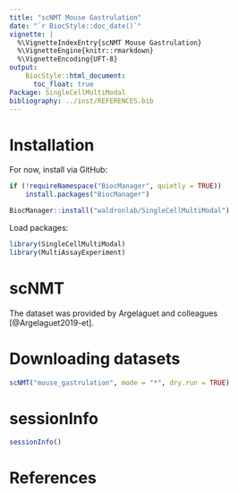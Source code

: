 ```yaml
---
title: "scNMT Mouse Gastrulation"
date: "`r BiocStyle::doc_date()`"
vignette: |
  %\VignetteIndexEntry{scNMT Mouse Gastrulation}
  %\VignetteEngine{knitr::rmarkdown}
  %\VignetteEncoding{UFT-8}
output:
    BiocStyle::html_document:
      toc_float: true
Package: SingleCellMultiModal
bibliography: ../inst/REFERENCES.bib
---
```


# Installation

For now, install via GitHub:

```r
if (!requireNamespace("BiocManager", quietly = TRUE))
    install.packages("BiocManager")

BiocManager::install("waldronlab/SingleCellMultiModal")
```

Load packages:

```r
library(SingleCellMultiModal)
library(MultiAssayExperiment)
```

# scNMT

The dataset was provided by Argelaguet and colleagues [@Argelaguet2019-et].

# Downloading datasets

```r
scNMT("mouse_gastrulation", mode = "*", dry.run = TRUE)
```

# sessionInfo

```r
sessionInfo()
```

# References
